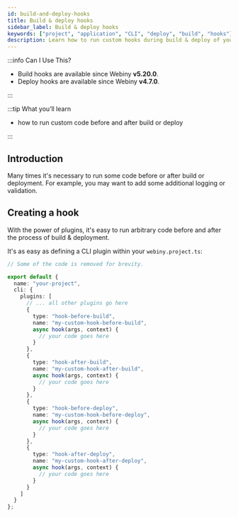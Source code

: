 ```yaml
---
id: build-and-deploy-hooks
title: Build & deploy hooks
sidebar_label: Build & deploy hooks
keywords: ["project", "application", "CLI", "deploy", "build", "hooks"]
description: Learn how to run custom hooks during build & deploy of your application.
---
```


:::info Can I Use This?

- Build hooks are available since Webiny **v5.20.0**.
- Deploy hooks are available since Webiny **v4.7.0**.

:::

:::tip What you’ll learn

- how to run custom code before and after build or deploy

:::

## Introduction

Many times it's necessary to run some code before or after build or deployment.
For example, you may want to add some additional logging or validation.

## Creating a hook

With the power of plugins, it's easy to run arbitrary code before and after
the process of build & deployment.

It's as easy as defining a CLI plugin within your `webiny.project.ts`:

```ts title="webiny.project.ts"
// Some of the code is removed for brevity.

export default {
  name: "your-project",
  cli: {
    plugins: [
      // ... all other plugins go here
      {
        type: "hook-before-build",
        name: "my-custom-hook-before-build",
        async hook(args, context) {
          // your code goes here
        }
      },
      {
        type: "hook-after-build",
        name: "my-custom-hook-after-build",
        async hook(args, context) {
          // your code goes here
        }
      },
      {
        type: "hook-before-deploy",
        name: "my-custom-hook-before-deploy",
        async hook(args, context) {
          // your code goes here
        }
      },
      {
        type: "hook-after-deploy",
        name: "my-custom-hook-after-deploy",
        async hook(args, context) {
          // your code goes here
        }
      }
    ]
  }
};
```
